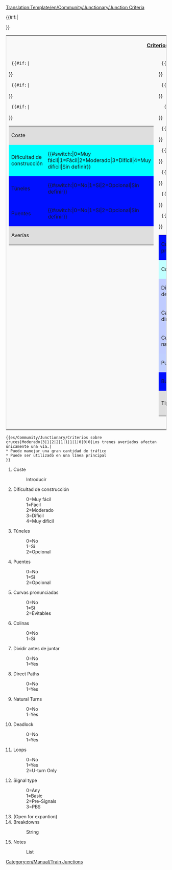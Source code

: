 <noinclude>[[Translation:Template/en/Community/Junctionary/Junction Criteria]]</noinclude><noinclude>{{es/Traducción|Template:en/Community/Junctionary/Junction Criteria|0}}</noinclude><includeonly>
<table style='border: 1px solid #ccc;background-color: #f9f9f9;'>
<tr><th colspan='2'>[[es/Community/Junctionary/Criterios sobre cruces|Criterios sobre cruces]]</th></tr>
<tr><td width='50%' valign='top'>
<table border='0' width='100%'>
  <tr bgcolor='#DEDEDE'><td>Coste</td><td>{{{1}}}</td></tr>
  {{#if:{{{2}}}|<tr bgcolor='#{{#switch:{{{2}}}|0=99FF99|1=CCFF99|2=FFFF99|3=FFCC99|4=FF9999|FFFFFF}}'>
  <td>Dificultad de construcción</td><td>{{#switch:{{{2}}}|0=Muy fácil|1=Fácil|2=Moderado|3=Difícil|4=Muy difícil|Sin definir}}</td></tr>}}
  {{#if:{{{3}}}|<tr bgcolor='#{{#switch:{{{3}}}|0=CCFFCC|1=FFCCCC|2=FFFFCC|FFFFFF}}'>
  <td>Túneles</td><td>{{#switch:{{{3}}}|0=No|1=Sí|2=Opcional|Sin definir}}</td></tr>}}
  {{#if:{{{4}}}|<tr bgcolor='#{{#switch:{{{4}}}|0=CCFFCC|1=FFCCCC|2=FFFFCC|FFFFFF}}'>
  <td>Puentes</td><td>{{#switch:{{{4}}}|0=No|1=Sí|2=Opcional|Sin definir}}</td></tr>}}
  <tr bgcolor='#DEDEDE'><td colspan='2'>Averías<br/>{{{14}}}</td></tr>
</table>
</td><td width='50%' valign='top'>
<table border='0' width='100%'>
  {{#if:{{{5}}}|<tr bgcolor='#{{#switch:{{{5}}}|0=CCFFCC|1=FFCCCC|2=FFFFCC|FFFFFF}}'>
  <td>Curvas pronunciadas</td><td>{{#switch:{{{5}}}|0=No|1=Sí|2=Evitables|Sin definir}}</td></tr>}}
  {{#if:{{{6}}}|<tr bgcolor='#{{#switch:{{{6}}}|0=CCFFCC|1=FFCCCC|FFFFFF}}'>
  <td>Colinas</td><td>{{#switch:{{{6}}}|0=No|1=Sí|Sin definir}}</td></tr>}}
   {{#if:{{{7}}}|<tr bgcolor='#{{#switch:{{{7}}}|0=FFCCCC|1=CCFFCC|FFFFFF}}'>
  <td>Dividir antes de juntar</td><td>{{#switch:{{{7}}}|0=No|1=Sí|Sin definir}}</td></tr>}}
  {{#if:{{{8}}}|<tr bgcolor='#{{#switch:{{{8}}}|0=FFCCCC|1=CCFFCC|FFFFFF}}'>
  <td>Caminos directos</td><td>{{#switch:{{{8}}}|0=No|1=Sí|Sin definir}}</td></tr>}}
  {{#if:{{{9}}}|<tr bgcolor='#{{#switch:{{{9}}}|0=FFCCCC|1=CCFFCC|FFFFFF}}'>
  <td>Curvas naturales</td><td>{{#switch:{{{9}}}|0=No|1=Sí|Sin definir}}</td></tr>}}
  {{#if:{{{10}}}|<tr bgcolor='#{{#switch:{{{10}}}|0=CCFFCC|1=FFCCCC|FFFFFF}}'>
  <td>Punto muerto</td><td>{{#switch:{{{10}}}|0=No|1=Sí|Sin definir}}</td></tr>}}
  {{#if:{{{11}}}|<tr bgcolor='#{{#switch:{{{11}}}|0=CCFFCC|1=FFCCCC|2=CCFFCC|FFFFFF}}'>
  <td>Bucles</td><td>{{#switch:{{{11}}}|0=No|1=Sí|2=Solo giro en U|Sin definir}}</td></tr>}}
  {{#if:{{{12}}}|<tr bgcolor='#DEDEDE'><td>Tipo de señal</td>
  <td>{{#switch:{{{12}}}|0=Cualquiera|1=Básicas|2=Previas|3=PBS|Sin definir}}</td></tr>}}
</table>
</td></tr>
{{#if:{{{15}}}|<tr><td colspan='2'>{{{15}}}</td></tr>}}
</table>
</includeonly>
<noinclude>
{{es/Community/Junctionary/Criterios sobre cruces|Moderado|3|1|2|2|1|1|1|1|0|0|0|Los trenes averiados afectan únicamente una vía.|
* Puede manejar una gran cantidad de tráfico
* Puede ser utilizado en una línea principal
}}
<pre>{{es/Community/Junctionary/Criterios sobre cruces|Moderado|3|1|2|2|1|1|1|1|0|0|0|Los trenes averiados afectan únicamente una vía.|
* Puede manejar una gran cantidad de tráfico
* Puede ser utilizado en una línea principal
}}</pre>
#Coste
#:Introducir
#Dificultad de construcción
#:0=Muy fácil
#:1=Fácil
#:2=Moderado
#:3=Difícil
#:4=Muy difícil
#Túneles
#:0=No
#:1=Sí
#:2=Opcional
#Puentes
#:0=No
#:1=Sí
#:2=Opcional
#Curvas pronunciadas
#:0=No
#:1=Sí
#:2=Evitables
#Colinas
#:0=No
#:1=Sí
#Dividir antes de juntar
#:0=No
#:1=Yes
#Direct Paths
#:0=No
#:1=Yes
#Natural Turns
#:0=No
#:1=Yes
#Deadlock
#:0=No
#:1=Yes
#Loops
#:0=No
#:1=Yes
#:2=U-turn Only
#Signal type
#:0=Any
#:1=Basic
#:2=Pre-Signals
#:3=PBS
# (Open for expantion)
#Breakdowns
#:String
#Notes
#:List

[[Category:en/Manual/Train Junctions]]
</noinclude>